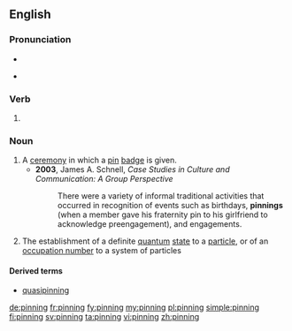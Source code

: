 ==English==

===Pronunciation===
* {{IPA|/ˈpɪnɪŋ/|lang=en}}
* {{homophones|penning|lang=en}} {{a|pin-pen}}

===Verb===
{{head|en|present participle}}

# {{present participle of|pin|lang=en|nocat=1}}

===Noun===
{{en-noun}}

# A [[ceremony]] in which a [[pin]] [[badge]] is given.
#* '''2003''', James A. Schnell, ''Case Studies in Culture and Communication: A Group Perspective''
#*: There were a variety of informal traditional activities that occurred in recognition of events such as birthdays, '''pinnings''' (when a member gave his fraternity pin to his girlfriend to acknowledge preengagement), and engagements.
# {{cx|physics|lang=en}} The establishment of a definite [[quantum]] [[state]] to a [[particle]], or of an [[occupation number]] to a system of particles

====Derived terms====
* [[quasipinning]]

[[de:pinning]]
[[fr:pinning]]
[[fy:pinning]]
[[my:pinning]]
[[pl:pinning]]
[[simple:pinning]]
[[fi:pinning]]
[[sv:pinning]]
[[ta:pinning]]
[[vi:pinning]]
[[zh:pinning]]
